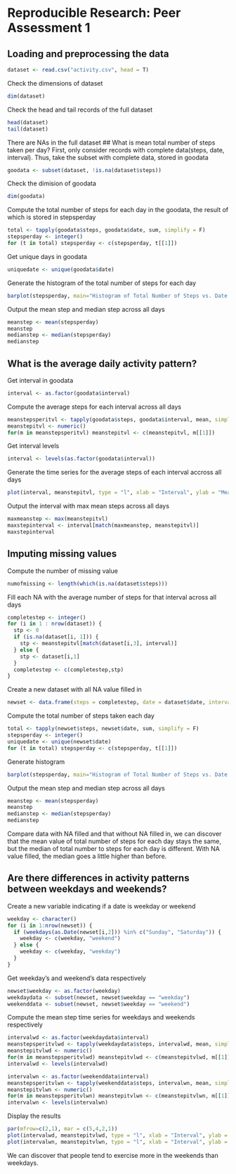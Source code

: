 # Reproducible Research: Peer Assessment 1
## Loading and preprocessing the data

```r
dataset <- read.csv("activity.csv", head = T)
```

Check the dimensions of dataset
```r
dim(dataset)
```
Check the head and tail records of the full dataset
```r
head(dataset)
tail(dataset)
```
There are NAs in the full dataset
## What is mean total number of steps taken per day?
First, only consider records with complete data(steps, date, interval).
Thus, take the subset with complete data, stored in goodata
```r
goodata <- subset(dataset, !is.na(dataset$steps))

```
Check the dimision of goodata
```r
dim(goodata)
```
Compute the total number of steps for each day in the goodata, the result of which is stored in stepsperday
```r
total <- tapply(goodata$steps, goodata$date, sum, simplify = F)
stepsperday <- integer()
for (t in total) stepsperday <- c(stepsperday, t[[1]])
```
Get unique days in goodata
```r
uniquedate <- unique(goodata$date)
```
Generate the histogram of the total number of steps for each day
```r
barplot(stepsperday, main="Histogram of Total Number of Steps vs. Date (Ignore NAs)", ylab = "Total Number of Steps", names.arg=uniquedate, cex.names=0.8, cex.axis = 0.6, cex.lab = 1, space=c(0,0), las=2)
```
Output the mean step and median step across all days
```r
meanstep <- mean(stepsperday)
meanstep
medianstep <- median(stepsperday)
medianstep
```
## What is the average daily activity pattern?
Get interval in goodata
```r
interval <- as.factor(goodata$interval)
```
Compute the average steps for each interval across all days
```r
meanstepsperitvl <- tapply(goodata$steps, goodata$interval, mean, simplify = F)
meanstepitvl <- numeric()
for(m in meanstepsperitvl) meanstepitvl <- c(meanstepitvl, m[[1]]) 
```
Get interval levels
```r
interval <- levels(as.factor(goodata$interval))
```
Generate the time series for the average steps of each interval accross all days
```r
plot(interval, meanstepitvl, type = "l", xlab = "Interval", ylab = "Mean Number of Steps across All Days ", main = "Mean Number of Steps across All Days vs. Interval (Without NAs)")
```
Output the interval with max mean steps across all days
```r
maxmeanstep <- max(meanstepitvl)
maxstepinterval <- interval[match(maxmeanstep, meanstepitvl)]
maxstepinterval
```
## Imputing missing values
Compute the number of missing value
```r
numofmissing <- length(which(is.na(dataset$steps)))
```
Fill each NA with the average number of steps for that interval across all days
```r
completestep <- integer()
for (i in 1 : nrow(dataset)) {
  stp <- 0
  if (is.na(dataset[i, 1])) {
    stp <- meanstepitvl[match(dataset[i,3], interval)]
  } else {
    stp <- dataset[i,1]    
  }
  completestep <- c(completestep,stp)
}
```
Create a new dataset with all NA value filled in
```r
newset <- data.frame(steps = completestep, date = dataset$date, interval = dataset$interval)
```
Compute the total number of steps taken each day
```r
total <- tapply(newset$steps, newset$date, sum, simplify = F)
stepsperday <- integer()
uniquedate <- unique(newset$date)
for (t in total) stepsperday <- c(stepsperday, t[[1]])
```
Generate histogram
```r
barplot(stepsperday, main="Histogram of Total Number of Steps vs. Date (Fill NAs)", ylab = "Total Number of Steps", names.arg=uniquedate, cex.names=0.6, cex.axis = 0.6, cex.lab = 1, space=c(0,0), las=2)
```
Output the mean step and median step across all days
```r
meanstep <- mean(stepsperday)
meanstep
medianstep <- median(stepsperday)
medianstep
```
Compare data with NA filled and that without NA filled in, we can discover that the mean value of total number of steps for each day stays the same, but the median of total number to steps for each day is different. With NA value filled, the median goes a little higher than before.

## Are there differences in activity patterns between weekdays and weekends?
Create a new variable indicating if a date is weekday or weekend
```r
weekday <- character()
for (i in 1:nrow(newset)) {
  if (weekdays(as.Date(newset[i,2])) %in% c("Sunday", "Saturday")) {
    weekday <- c(weekday, "weekend")
  } else {
    weekday <- c(weekday, "weekday")
  }
}
```
Get weekday's and weekend's data respectively
```r
newset$weekday <- as.factor(weekday)
weekdaydata <- subset(newset, newset$weekday == "weekday")
weekenddata <- subset(newset, newset$weekday == "weekend")
```
Compute the mean step time series for weekdays and weekends respectively
```r
intervalwd <- as.factor(weekdaydata$interval)
meanstepsperitvlwd <- tapply(weekdaydata$steps, intervalwd, mean, simplify = F)
meanstepitvlwd <- numeric()
for(m in meanstepsperitvlwd) meanstepitvlwd <- c(meanstepitvlwd, m[[1]]) 
intervalwd <- levels(intervalwd)

intervalwn <- as.factor(weekenddata$interval)
meanstepsperitvlwn <- tapply(weekenddata$steps, intervalwn, mean, simplify = F)
meanstepitvlwn <- numeric()
for(m in meanstepsperitvlwn) meanstepitvlwn <- c(meanstepitvlwn, m[[1]]) 
intervalwn <- levels(intervalwn)
```
Display the results
```r
par(mfrow=c(2,1), mar = c(5,4,2,1))
plot(intervalwd, meanstepitvlwd, type = "l", xlab = "Interval", ylab = "Mean Number of Steps (Weekdays)", main = "Mean Number of Steps across All Days vs. Interval (Fill NAs)",cex.axis = 0.8, cex.lab = 1)
plot(intervalwn, meanstepitvlwn, type = "l", xlab = "Interval", ylab = "Mean Number of Steps (Weekends)", main = "Mean Number of Steps across All Days vs. Interval (Fill NAs)",cex.axis = 0.8, cex.lab = 1)
```
We can discover that people tend to exercise more in the weekends than weekdays.